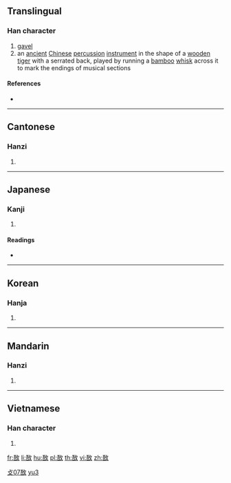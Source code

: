 ==Translingual==

===Han character===
{{Han char|rn=66|rad=攴|as=07|sn=11|four=18640|canj=MROK|ids=⿰吾攵}}

# [[gavel]]
# an [[ancient]] [[Chinese]] [[percussion]] [[instrument]] in the shape of a [[wood]]en [[tiger]] with a serrated back, played by running a [[bamboo]] [[whisk]] across it to mark the endings of musical sections

====References====
* {{Han ref|kx=0471.120|dkj=13224|dj=0823.120|hdz=21461.010|uh=6554|ud=25940|bh=B1D6|bd=45526}}

----

==Cantonese==

===Hanzi===
{{yue-hanzi|jyut=[[jyu5]]|y=yu5}}

# {{defn|lang=yue|sort=攴07}}

----

==Japanese==

===Kanji===
{{ja-kanji|grade=|rs=攴07}}

# {{defn|lang=ja|sort=攴07}}

====Readings====
* {{ja-readings|on=[[ぎょ]] (gyo), [[ご]] (go)|kun=[[さしとめる]] (sashitomeru)}}

----

==Korean==

===Hanja===
{{ko-hanja|hangeul=어|eumhun=|rv=eo|mr=ŏ|y=e}}

# {{defn|lang=ko|sort=攴07}}

----

==Mandarin==

===Hanzi===
{{cmn-hanzi|pin=[[yǔ]] ([[yu3]])|wg=yü<sup>3</sup>}}

# {{defn|lang=cmn|sort=攴07}}

[[Category:zh:Musical instruments|攴07敔]]
[[Category:zh:Musical instruments|yu3]]

----

==Vietnamese==

===Han character===
{{vi-hantu|[[ngữ]]|rs=攴07}}

# {{defn|lang=vi|sort=攴07}}

[[fr:敔]]
[[li:敔]]
[[hu:敔]]
[[pl:敔]]
[[th:敔]]
[[vi:敔]]
[[zh:敔]]